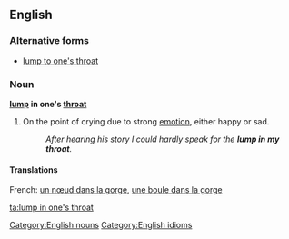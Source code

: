 ==English==

===Alternative forms===
* [[lump to one's throat]]

===Noun===
'''[[lump]] in one's [[throat]]'''

# On the point of crying due to strong [[emotion]], either happy or sad.
#: ''After hearing his story I could hardly speak for the '''lump in my throat'''.''

====Translations====
French: [[un nœud dans la gorge]], [[une boule dans la gorge]]

[[Category:English nouns]]
[[Category:English idioms]]

[[ta:lump in one's throat]]